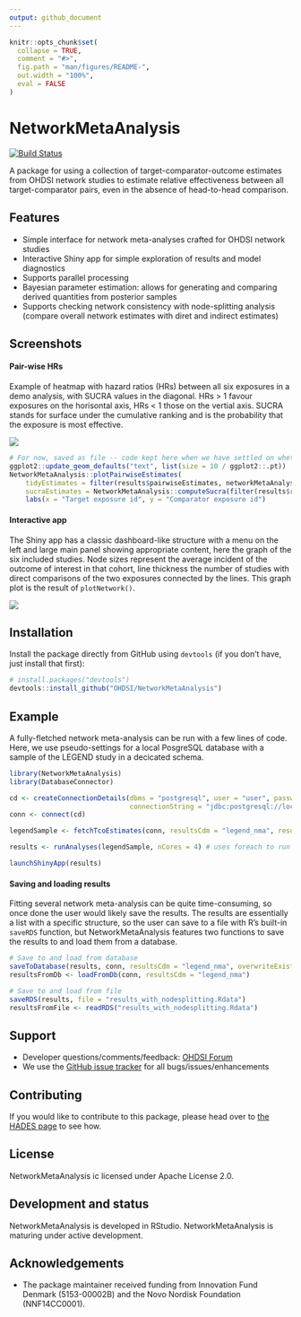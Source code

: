 ```yaml
---
output: github_document
---
```


<!-- README.md is generated from README.Rmd. Please edit that file -->

```r
knitr::opts_chunk$set(
  collapse = TRUE,
  comment = "#>",
  fig.path = "man/figures/README-",
  out.width = "100%",
  eval = FALSE
)
```

# NetworkMetaAnalysis

<!-- badges: start -->
[![Build Status](https://travis-ci.org/OHDSI/NetworkMetaAnalysis.svg?branch=master)](https://travis-ci.org/OHDSI/NetworkMetaAnalysis)
<!-- badges: end -->

A package for using a collection of target-comparator-outcome estimates from OHDSI network studies to estimate relative effectiveness between all target-comparator pairs, even in the absence of head-to-head comparison.

## Features

- Simple interface for network meta-analyses crafted for OHDSI network studies
- Interactive Shiny app for simple exploration of results and model diagnostics
- Supports parallel processing
- Bayesian parameter estimation: allows for generating and comparing derived quantities from posterior samples
- Supports checking network consistency with node-splitting analysis (compare overall network estimates with diret and indirect estimates)

## Screenshots

#### Pair-wise HRs

Example of heatmap with hazard ratios (HRs) between all six exposures in a demo analysis, with SUCRA values in the diagonal. HRs > 1 favour exposures on the horisontal axis, HRs < 1 those on the vertial axis. SUCRA stands for surface under the cumulative ranking and is the probability that the exposure is most effective.

![](extras/heatmapPairwiseEstimates.png)
```r
# For now, saved as file -- code kept here when we have settled on whether to share data or not with package
ggplot2::update_geom_defaults("text", list(size = 10 / ggplot2::.pt))
NetworkMetaAnalysis::plotPairwiseEstimates(
	tidyEstimates = filter(results$pairwiseEstimates, networkMetaAnalysisId == 1), textSize = 10, 
	sucraEstimates = NetworkMetaAnalysis::computeSucra(filter(results$rankProbabilities, networkMetaAnalysisId == 1))) +
	labs(x = "Target exposure id", y = "Comparator exposure id")
```

#### Interactive app

The Shiny app has a classic dashboard-like structure with a menu on the left and large main panel showing appropriate content, here the graph of the six included studies. Node sizes represent the average incident of the outcome of interest in that cohort, line thickness the number of studies with direct comparisons of the two exposures connected by the lines. This graph plot is the result of `plotNetwork()`. 

![](extras/screenshotShinyApp.png)

## Installation

Install the package directly from GitHub using `devtools` (if you don't have, just install that first):

``` r
# install.packages("devtools")
devtools::install_github("OHDSI/NetworkMetaAnalysis")
```

## Example

A fully-fletched network meta-analysis can be run with a few lines of code. Here, we use pseudo-settings for a local PosgreSQL database with a sample of the LEGEND study in a decicated schema. 

```r
library(NetworkMetaAnalysis)
library(DatabaseConnector)

cd <- createConnectionDetails(dbms = "postgresql", user = "user", password = "password", 
							  connectionString = "jdbc:postgresql://localhost:1234/db_name")
conn <- connect(cd)

legendSample <- fetchTcoEstimates(conn, resultsCdm = "legend_nma", resultsTable = "legend_sample")

results <- runAnalyses(legendSample, nCores = 4) # uses foreach to run in parallel if nCores > 1

launchShinyApp(results)
```

#### Saving and loading results

Fitting several network meta-analysis can be quite time-consuming, so once done the user would likely save the results. The results are essentially a list with a specific structure, so the user can save to a file with R's built-in `saveRDS` function, but NetworkMetaAnalysis features two functions to save the results to and load them from a database.

```r
# Save to and load from database
saveToDatabase(results, conn, resultsCdm = "legend_nma", overwriteExistingTables = TRUE)
resultsFromDb <- loadFromDb(conn, resultsCdm = "legend_nma")

# Save to and load from file
saveRDS(results, file = "results_with_nodesplitting.Rdata")
resultsFromFile <- readRDS("results_with_nodesplitting.Rdata")
```

## Support

- Developer questions/comments/feedback: [OHDSI Forum](http://forums.ohdsi.org/c/developers)
- We use the [GitHub issue tracker](https://www.github.com/OHDSI/NetworkMetaAnalysis/issues) for all bugs/issues/enhancements

## Contributing

If you would like to contribute to this package, please head over to [the HADES page](https://ohdsi.github.io/Hades/contribute.html) to see how.

## License

NetworkMetaAnalysis ic licensed under Apache License 2.0.

## Development and status

NetworkMetaAnalysis is developed in RStudio. NetworkMetaAnalysis is maturing under active development.

## Acknowledgements

- The package maintainer received funding from Innovation Fund Denmark (5153-00002B) and the Novo Nordisk Foundation (NNF14CC0001).

